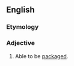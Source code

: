 ==English==

===Etymology===
{{suffix|en|package|able}}

===Adjective===
{{en-adj}}

# Able to be [[package]]d.